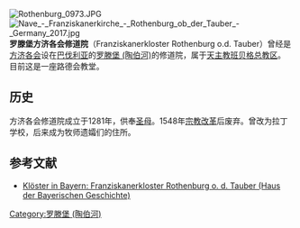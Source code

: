 [[File:Rothenburg_0973.JPG|thumb]]
[[File:Nave_-_Franziskanerkirche_-_Rothenburg_ob_der_Tauber_-_Germany_2017.jpg|thumb]]
'''罗滕堡方济各会修道院'''（Franziskanerkloster Rothenburg o.d. Tauber）曾经是[[方济各会|方济各会]]设在[[巴伐利亚|巴伐利亚]]的[[罗滕堡_(陶伯河)|罗滕堡 (陶伯河)]]的修道院，属于[[天主教班贝格总教区|天主教班贝格总教区]]。目前这是一座路德会教堂。 

==历史== 
方济各会修道院成立于1281年，供奉[[圣母|圣母]]。1548年[[宗教改革|宗教改革]]后废弃。曾改为拉丁学校，后来成为牧师遗孀们的住所。 

== 参考文献 ==
* [http://www.hdbg.de/kloester/kloester_detailansicht_basisdaten.php?id=KS0355&templ=relaunch_vorlage_detail_basisdaten Klöster in Bayern: Franziskanerkloster Rothenburg o. d. Tauber (Haus der Bayerischen Geschichte)] {{Webarchive|url=https://archive.today/20130211055159/http://www.hdbg.de/kloester/kloester_detailansicht_basisdaten.php?id=KS0355&templ=relaunch_vorlage_detail_basisdaten |date=2013-02-11 }}

[[Category:罗滕堡_(陶伯河)|Category:罗滕堡 (陶伯河)]]